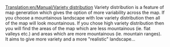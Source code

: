 [[Translation:en/Manual/Variety distribution]]
Variety distribution is a feature of map generation which gives the option of more variability across the map. If you choose a mountainous landscape with low variety distribution then all of the map will look mountainous. If you chose high variety distribution then you will find the areas of the map which are less mountainous (ie. flat valleys etc.) and areas which are more mountainous (ie. mountain ranges). It aims to give more variety and a more "realistic" landscape...